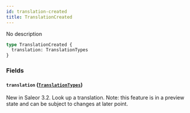 ```yaml
---
id: translation-created
title: TranslationCreated
---
```



No description

```graphql
type TranslationCreated {
  translation: TranslationTypes
}
```


### Fields

#### `translation` ([`TranslationTypes`](../../../developer/api-reference/unions/translation-types))

New in Saleor 3.2. Look up a translation. Note: this feature is in a preview state and can be subject to changes at later point.




